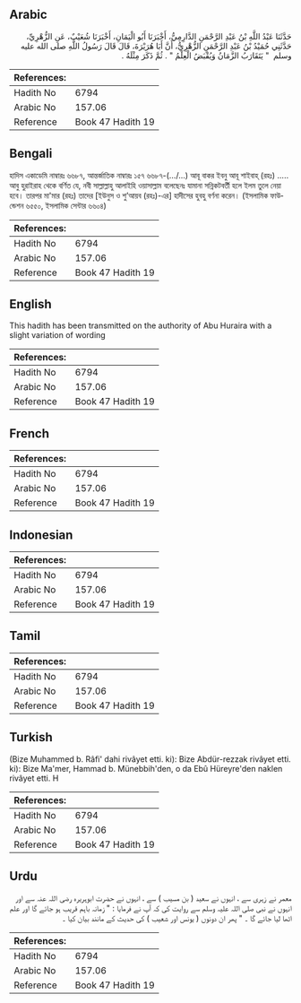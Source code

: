 ## Arabic


<div dir="rtl" lang="ar" style={{fontSize:'larger',backgroundColor:'#f8f9fa',padding:20}}>
حَدَّثَنَا عَبْدُ اللَّهِ بْنُ عَبْدِ الرَّحْمَنِ الدَّارِمِيُّ، أَخْبَرَنَا أَبُو الْيَمَانِ، أَخْبَرَنَا شُعَيْبٌ، عَنِ الزُّهْرِيِّ، حَدَّثَنِي حُمَيْدُ بْنُ عَبْدِ الرَّحْمَنِ الزُّهْرِيُّ، أَنَّ أَبَا هُرَيْرَةَ، قَالَ قَالَ رَسُولُ اللَّهِ صلى الله عليه وسلم ‏ "‏ يَتَقَارَبُ الزَّمَانُ وَيُقْبَضُ الْعِلْمُ ‏"‏ ‏.‏ ثُمَّ ذَكَرَ مِثْلَهُ ‏.‏
</div>
<div style={{backgroundColor:'#f8f9fa',padding:20, marginBottom: 10}}><table> <thead> <tr> <th>References:</th> <th></th> </tr> </thead> <tbody><tr><td>Hadith No</td><td>6794</td></tr><tr><td>Arabic No</td><td>157.06</td></tr><tr><td>Reference</td><td>Book 47 Hadith 19</td></tr></tbody></table></div>

## Bengali


<div dir="ltr" lang="bn" style={{fontSize:'larger',backgroundColor:'#f8f9fa',padding:20}}>
হাদিস একাডেমি নাম্বারঃ ৬৬৮৭, আন্তর্জাতিক নাম্বারঃ ১৫৭ ৬৬৮৭-(…/...) আবূ বাকর ইবনু আবূ শাইবাহ্ (রহঃ) ..... আবু হুরাইরাহ থেকে বর্ণিত যে, নবী সাল্লাল্লাহু আলাইহি ওয়াসাল্লাম বলেছেনঃ যামানা সন্নিকটবর্তী হলে ইলম তুলে নেয়া হবে। তারপর মা'মার (রহঃ) তাদের [ইউনুস ও শু’আয়ব (রহঃ)-এর] হাদীসের হুবহু বর্ণনা করেন। (ইসলামিক ফাউন্ডেশন ৬৫৫০, ইসলামিক সেন্টার ৬৬০৪)
</div>
<div style={{backgroundColor:'#f8f9fa',padding:20, marginBottom: 10}}><table> <thead> <tr> <th>References:</th> <th></th> </tr> </thead> <tbody><tr><td>Hadith No</td><td>6794</td></tr><tr><td>Arabic No</td><td>157.06</td></tr><tr><td>Reference</td><td>Book 47 Hadith 19</td></tr></tbody></table></div>

## English


<div dir="ltr" lang="en" style={{fontSize:'larger',backgroundColor:'#f8f9fa',padding:20}}>
This hadith has been transmitted on the authority of Abu Huraira with a slight variation of wording
</div>
<div style={{backgroundColor:'#f8f9fa',padding:20, marginBottom: 10}}><table> <thead> <tr> <th>References:</th> <th></th> </tr> </thead> <tbody><tr><td>Hadith No</td><td>6794</td></tr><tr><td>Arabic No</td><td>157.06</td></tr><tr><td>Reference</td><td>Book 47 Hadith 19</td></tr></tbody></table></div>

## French


<div dir="ltr" lang="fr" style={{fontSize:'larger',backgroundColor:'#f8f9fa',padding:20}}>

</div>
<div style={{backgroundColor:'#f8f9fa',padding:20, marginBottom: 10}}><table> <thead> <tr> <th>References:</th> <th></th> </tr> </thead> <tbody><tr><td>Hadith No</td><td>6794</td></tr><tr><td>Arabic No</td><td>157.06</td></tr><tr><td>Reference</td><td>Book 47 Hadith 19</td></tr></tbody></table></div>

## Indonesian


<div dir="ltr" lang="id" style={{fontSize:'larger',backgroundColor:'#f8f9fa',padding:20}}>

</div>
<div style={{backgroundColor:'#f8f9fa',padding:20, marginBottom: 10}}><table> <thead> <tr> <th>References:</th> <th></th> </tr> </thead> <tbody><tr><td>Hadith No</td><td>6794</td></tr><tr><td>Arabic No</td><td>157.06</td></tr><tr><td>Reference</td><td>Book 47 Hadith 19</td></tr></tbody></table></div>

## Tamil


<div dir="ltr" lang="ta" style={{fontSize:'larger',backgroundColor:'#f8f9fa',padding:20}}>

</div>
<div style={{backgroundColor:'#f8f9fa',padding:20, marginBottom: 10}}><table> <thead> <tr> <th>References:</th> <th></th> </tr> </thead> <tbody><tr><td>Hadith No</td><td>6794</td></tr><tr><td>Arabic No</td><td>157.06</td></tr><tr><td>Reference</td><td>Book 47 Hadith 19</td></tr></tbody></table></div>

## Turkish


<div dir="ltr" lang="tr" style={{fontSize:'larger',backgroundColor:'#f8f9fa',padding:20}}>
(Bize Muhammed b. Râfi' dahi rivâyet etti. ki): Bize Abdür-rezzak rivâyet etti. ki): Bize Ma'mer, Hammad b. Münebbih'den, o da Ebû Hüreyre'den naklen rivâyet etti. H
</div>
<div style={{backgroundColor:'#f8f9fa',padding:20, marginBottom: 10}}><table> <thead> <tr> <th>References:</th> <th></th> </tr> </thead> <tbody><tr><td>Hadith No</td><td>6794</td></tr><tr><td>Arabic No</td><td>157.06</td></tr><tr><td>Reference</td><td>Book 47 Hadith 19</td></tr></tbody></table></div>

## Urdu


<div dir="rtl" lang="ur" style={{fontSize:'larger',backgroundColor:'#f8f9fa',padding:20}}>
معمر نے زہری سے ، انہوں نے سعید ( بن مسیب ) سے ، انہوں نے حضرت ابوہریرہ رضی اللہ عنہ سے اور انہوں نے نبی صلی اللہ علیہ وسلم سے روایت کی کہ آپ نے فرمایا : " زمانہ باہم قریب ہو جائے گا اور علم اٹھا لیا جائے گا ۔ " پھر ان دونوں ( یونس اور شعیب ) کی حدیث کے مانند بیان کیا ۔
</div>
<div style={{backgroundColor:'#f8f9fa',padding:20, marginBottom: 10}}><table> <thead> <tr> <th>References:</th> <th></th> </tr> </thead> <tbody><tr><td>Hadith No</td><td>6794</td></tr><tr><td>Arabic No</td><td>157.06</td></tr><tr><td>Reference</td><td>Book 47 Hadith 19</td></tr></tbody></table></div>